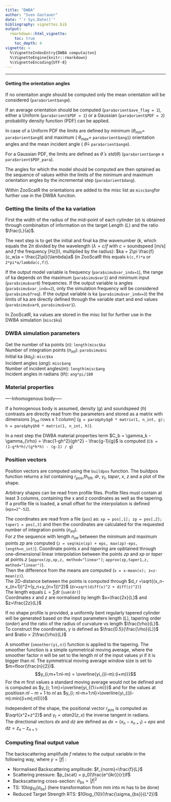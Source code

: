 ---
title: "DWBA"
author: "Sven Gastauer"
date: "`r Sys.Date()`"
bibliography: vignettes.bib
output:
  rmarkdown::html_vignette:
    toc: true
    toc_depth: 4
vignette: >
  %\VignetteIndexEntry{DWBA computaiton}
  %\VignetteEngine{knitr::rmarkdown}
  %\VignetteEncoding{UTF-8}
---
---

#### Getting the orientation angles
  
If no orientaiton angle should be computed only the mean orientation will be considered (`para$orient$angm`).  

If an average orientation should be computed (`para$orient$ave_flag = 1`), either a Uniform (`para$orient$PDF = 1`) or a Gaussian (`para$orient$PDF = 2`) probability density function (PDF) can be applied.  

In case of a Uniform PDF the limits are defined by minimum ($\theta_{min}=$ `para$orient$ang0`) and maximum ( $\theta_{max}=$ `para$orient$ang1`) orientation angles and the mean incident angle ( $\bar\theta =$ `para$orient$angm`).  

For a Gaussian PDF, the limits are defined as $\bar\theta \pm std(\theta)$ (`para$orient$angm` $\pm$ `para$orient$PDF_para`).

The angles for which the model should be computed are then optained as the sequence of values within the limits of the minimum and maximum orientation angles by the incremental step (`para$orient$dang`).

Within ZooScatR the orientations are added to the misc list as `misc$ang`for further use in the DWBA funciton.  

### Getting the limits of the ka variation

First the width of the radius of the mid-point of each cylinder ($a$) is obtained through combinaiton of information on the target Length ($L$) and the ratio $\frac{L}{a}$.  

The next step is to get the initial and final ka (the wavenumber ($k$, which equals the 2$\pi$ divided by the wavelength ($\lambda=c/f$ with $c$ = soundspeed [m/s] and $f$ the frequency [Hz])), multiplied by the radius): $ka = 2\pi \frac{f}{c_w}a = \frac{2\pi}{\lambda}a$ (in ZooScatR this equals `k(c,f)*a` or `2*pi*a/lambda(c,f)`).  

If the output model variable is frequency (`para$simu$var_indx=1`), the range of ka depends on the maximum (`para$simu$var1`) and minimum input (`para$simu$var0`) frequencies. If the output variable is angles (`para$simu$var_indx=2`), only the simulation frequency will be considered (`para$simu$freq`). If the output variable is ka (`para$simu$var_indx=3`) the the limits of ka are directly defined through the variable start and end values (`para$simu$var0`, `para$simu$var1`).  
  
In ZooScatR, ka values are stored in the misc list for further use in the DWBA simulation (`misc$ka`)  

### DWBA simulation parameters
Get the number of ka points ($n$): `length(misc$ka`  
Number of integration points ($n_{int}$): `para$simu$ni`  
Initial ka ($ka_0$): `misc$ka`  
Incident angles ($ang$): `misc$ang`  
Number of incident angles($m$): `length(misc$ang`  
Incident angles in radians ($th$): `ang*pi/180`  
  

### Material properties  

----Inhomogenous body-----

If a homogenous body is assumed, density ($g$) and soundspeed ($h$) contrasts are directly read from the parameters and stored as a matrix with dimensions [$n_{int}$ rows x 1 column] (`g = para$phy$g0 * matrix(1, n_int, g); h = para$phy$h0 * matrix(1, n_int, h)`).  

In a next step the DWBA material properties term $C_b = \gamma_k - \gamma_{\rho} = \frac{1-gh^2}{gh^2} - \frac{g-1}{g}$ is computed (`Cb = (1-g*h*h)/(g*h*h) - (g-1) / g`)  

### Position vectors  

Position vectors are computed using the `buildpos` function.
The buildpos function returns a list containing $r_{pos}$,$th_{tilt}$, $dr$, $\gamma_t$, $taper$, $x$, $z$ and a plot of the shape.

Arbitrary shapes can be read from profile files. Profile files must contain at least 3 columns, containing the x and z coordinates as well as the tapering.  
If a profile file is loaded, a small offset for the interpolation is defined (`eps=2^-52`).  

The coordinates are read from a file (`pos`) as: `xp = pos[,1]; zp = pos[,2]; taper1 = pos[,3]` and then the coordinates are calculated for the requested number of integration points ($n_{int}$).  
For $z$ the sequence with length $n_{int}$ between the minimum and maximum points $zp$ are computed (` z = seq(min(zp) + eps, max(zp)-eps, length=n_int)`). Coordinate points $x$ and $tapering$ are opbtained through one-dimensional linear interpolation between the points $zp$ and $xp$ or $taper$ at points $z$ (`approx(zp,xp,z, method="linear")`; `approx(zp,taper1,z, method="linear")`).  
Then the difference from the means are computed (`x = x-mean(x); z=z-mean(z)`).  
The 2D-distance between the points is computed through $d_r =\sqrt{(x_n-x_{n+1})^2+(y_n+y_{n+1})^2}$ (`dr=sqrt(diff(x)^2 + diff(z)^2)`)  
The length equals $L=\sum{dr}$ (`sum(dr)`)  
Coordinates $x$ and $z$ are normalised by length $x=\frac{2x}{L}$ and $z=\frac{2z}{L}$  

If no shape profile is provided, a uniformly bent regularly tapered cylinder will be generated based on the input parameters length ($L$), tapering order ($order$) and the ratio of the radius of curvature vs length $\frac{\rho}{L}$. To construct the coordinates, $\gamma$ is defined as $\frac{0.5}{\frac{\rho}{L}}$ and $ratio = 2\frac{\rho}{L}$  


A smoother (`smoother(yi,n)`) function is applied to the tapering. The smoother function is a simple symmetrical moving average, where the smoother factor $n$ will be set to the length $nl$ of the input values $yi$ if it is bigger than $nl$. The symmetrical moving average window size is set to $m=floor(\frac{n}{2})$.   
$$y_{i;m+1:nl-m} = \overline{yi_{(i-m):(i+m)}}$$
For the $m$ first values a standard moving average would not be defined and is computed as $y_{i; 1:m}=\overline{yi_{(1:i+m)}}$ and for the values at positiosn $nl - m +1$ to $nl$ as $y_{i; nl-m+1:nl}=\overline{yi_{((i-m):min((i+m);nl))}}$  

Independent of the shape, the positional vector $r_{pos}$ is computed as $\sqrt{x^2+z^2}$ and $\gamma_t=atan2(z,x)$ the inverse tangent in radians.  
The directional vectors $dx$ and $dz$ are defined as $dx = (x_n-x_{n+1}) +eps$ and $dz=z_n-z_{n+1}$. 

### Computing final output value  

The backscattering amplifude $f$ relates to the output variable in the following way, where $y = |f|$ :  

- Normalised Backscattering amplitude: $f_{norm}=\frac{f}{L}$
- Scattering pressure: $p_{scat} = p_0(\frac{e^{ikr}}{r})f$  
- Backscattering cross-section: $\sigma_{bs} = |f|^2$ 
- TS: $10log_{10}(\sigma_{bs})$ (here transformation from mm into m has to be done)  
- Reduced Target Strength RTS: $10log_{10}(\frac{\sigma_{bs}}{L^2})$  

